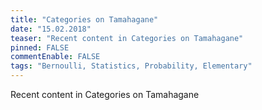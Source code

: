 ```yaml
---
title: "Categories on Tamahagane"
date: "15.02.2018"
teaser: "Recent content in Categories on Tamahagane"
pinned: FALSE
commentEnable: FALSE
tags: "Bernoulli, Statistics, Probability, Elementary"
---
```


Recent content in Categories on Tamahagane